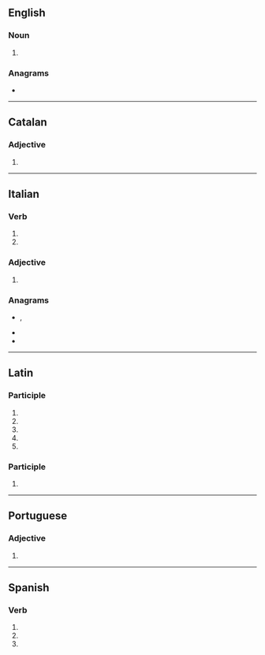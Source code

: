 {{also|concretá}}
==English==

===Noun===
{{head|en|noun form}}

# {{inflection of|concretum||p|lang=en}}

===Anagrams===
* {{anagrams|en|a=accenort|accentor}}

----

==Catalan==

===Adjective===
{{head|ca|adjective form}}

# {{feminine singular of|concret|lang=ca}}

----

==Italian==

===Verb===
{{head|it|verb form}}

# {{inflection of|concretare||3|s|pres|indc|lang=it}}
# {{inflection of|concretare||2|s|impr|lang=it}}

===Adjective===
{{head|it|adjective form|g=f-s}}

# {{inflection of|concreto||f|s|lang=it}}

===Anagrams===
* {{l|it|accentro}}, {{l|it|accentrò}}
* {{l|it|concerta}}
* {{l|it|toccarne}}

----

==Latin==

===Participle===
{{la-part-form|concrēta}}

# {{inflection of|concrētus||nom|f|s|lang=la}}
# {{inflection of|concrētus||nom|n|p|lang=la}}
# {{inflection of|concrētus||acc|n|p|lang=la}}
# {{inflection of|concrētus||voc|f|s|lang=la}}
# {{inflection of|concrētus||voc|n|p|lang=la}}

===Participle===
{{la-part-form|concrētā}}

# {{inflection of|concrētus||abl|f|s|lang=la}}

----

==Portuguese==

===Adjective===
{{head|pt|adjective form}}

# {{pt-adj form of|concreto|f|sg}}

----

==Spanish==

===Verb===
{{head|es|verb form}}

# {{es-verb form of|ending=ar|mood=imperative|sense=affirmative|pers=2|formal=no|number=singular|concretar}}
# {{es-verb form of|ending=ar|mood=indicative|tense=present|pers=2|formal=yes|number=singular|concretar}}
# {{es-verb form of|ending=ar|mood=indicative|tense=present|pers=3|number=singular|concretar}}
